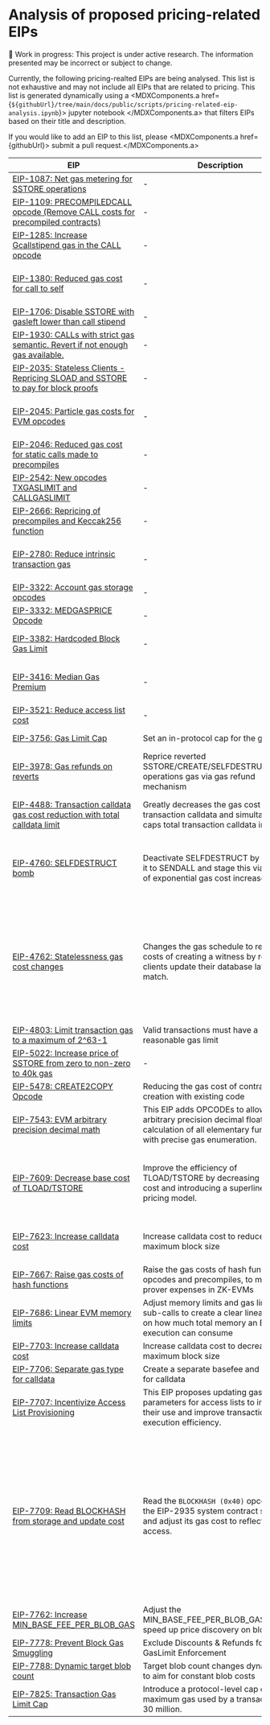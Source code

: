 
# Analysis of proposed pricing-related EIPs

<Callout type="warning">
  🚧 Work in progress: This project is under active research. The information
  presented may be incorrect or subject to change.
</Callout>

Currently, the following pricing-realted EIPs are being analysed. This list is not exhaustive and may not include all EIPs that are related to pricing.
This list is generated dynamically using a <MDXComponents.a href={`${githubUrl}/tree/main/docs/public/scripts/pricing-related-eip-analysis.ipynb`}> jupyter notebook </MDXComponents.a>
that filters EIPs based on their title and description.

If you would like to add an EIP to this list, please <MDXComponents.a href={githubUrl}> submit a pull request.</MDXComponents.a>

| EIP                                                                                                                         | Description                                                                                                                            | Status    | Author(s)                                                                                                                                                                                                                                             |
| --------------------------------------------------------------------------------------------------------------------------- | -------------------------------------------------------------------------------------------------------------------------------------- | --------- | ----------------------------------------------------------------------------------------------------------------------------------------------------------------------------------------------------------------------------------------------------- |
| [EIP-1087: Net gas metering for SSTORE operations](https://eips.ethereum.org/EIPS/eip-1087)                                 | -                                                                                                                                      | Stagnant  | Nick Johnson (@arachnid)                                                                                                                                                                                                                              |
| [EIP-1109: PRECOMPILEDCALL opcode (Remove CALL costs for precompiled contracts)](https://eips.ethereum.org/EIPS/eip-1109)   | -                                                                                                                                      | Stagnant  | Jordi Baylina (@jbaylina)                                                                                                                                                                                                                             |
| [EIP-1285: Increase Gcallstipend gas in the CALL opcode](https://eips.ethereum.org/EIPS/eip-1285)                           | -                                                                                                                                      | Stagnant  | Ben Kaufman , Adam Levi                                                                                                                                                                                                                               |
| [EIP-1380: Reduced gas cost for call to self](https://eips.ethereum.org/EIPS/eip-1380)                                      | -                                                                                                                                      | Stagnant  | Alex Beregszaszi (@axic), Jacques Wagener (@jacqueswww)                                                                                                                                                                                               |
| [EIP-1706: Disable SSTORE with gasleft lower than call stipend](https://eips.ethereum.org/EIPS/eip-1706)                    | -                                                                                                                                      | Withdrawn | Alex Forshtat , Yoav Weiss                                                                                                                                                                                                                            |
| [EIP-1930: CALLs with strict gas semantic. Revert if not enough gas available.](https://eips.ethereum.org/EIPS/eip-1930)    | -                                                                                                                                      | Stagnant  | Ronan Sandford (@wighawag)                                                                                                                                                                                                                            |
| [EIP-2035: Stateless Clients - Repricing SLOAD and SSTORE to pay for block proofs](https://eips.ethereum.org/EIPS/eip-2035) | -                                                                                                                                      | Stagnant  | Alexey Akhunov (@AlexeyAkhunov)                                                                                                                                                                                                                       |
| [EIP-2045: Particle gas costs for EVM opcodes](https://eips.ethereum.org/EIPS/eip-2045)                                     | -                                                                                                                                      | Stagnant  | Casey Detrio (@cdetrio), Alex Beregszaszi (@axic)                                                                                                                                                                                                     |
| [EIP-2046: Reduced gas cost for static calls made to precompiles](https://eips.ethereum.org/EIPS/eip-2046)                  | -                                                                                                                                      | Stagnant  | Alex Beregszaszi (@axic)                                                                                                                                                                                                                              |
| [EIP-2542: New opcodes TXGASLIMIT and CALLGASLIMIT](https://eips.ethereum.org/EIPS/eip-2542)                                | -                                                                                                                                      | Stagnant  | Alex Forshtat                                                                                                                                                                                                                                         |
| [EIP-2666: Repricing of precompiles and Keccak256 function](https://eips.ethereum.org/EIPS/eip-2666)                        | -                                                                                                                                      | Stagnant  | Alex Vlasov (@shamatar)                                                                                                                                                                                                                               |
| [EIP-2780: Reduce intrinsic transaction gas](https://eips.ethereum.org/EIPS/eip-2780)                                       | -                                                                                                                                      | Withdrawn | Matt Garnett (@lightclient), Uri Klarman (@uriklarman)                                                                                                                                                                                                |
| [EIP-3322: Account gas storage opcodes](https://eips.ethereum.org/EIPS/eip-3322)                                            | -                                                                                                                                      | Stagnant  | William Morriss (@wjmelements)                                                                                                                                                                                                                        |
| [EIP-3332: MEDGASPRICE Opcode](https://eips.ethereum.org/EIPS/eip-3332)                                                     | -                                                                                                                                      | Withdrawn | Justice Hudson (@jchancehud)                                                                                                                                                                                                                          |
| [EIP-3382: Hardcoded Block Gas Limit](https://eips.ethereum.org/EIPS/eip-3382)                                              | -                                                                                                                                      | Withdrawn | Philippe Castonguay (@PhABC)                                                                                                                                                                                                                          |
| [EIP-3416: Median Gas Premium](https://eips.ethereum.org/EIPS/eip-3416)                                                     | -                                                                                                                                      | Stagnant  | HexZorro (@hexzorro), Mojtaba Tefagh (@mtefagh)                                                                                                                                                                                                       |
| [EIP-3521: Reduce access list cost](https://eips.ethereum.org/EIPS/eip-3521)                                                | -                                                                                                                                      | Stagnant  | Matt Garnett (@lightclient)                                                                                                                                                                                                                           |
| [EIP-3756: Gas Limit Cap](https://eips.ethereum.org/EIPS/eip-3756)                                                          | Set an in-protocol cap for the gas limit                                                                                               | Stagnant  | lightclient (@lightclient)                                                                                                                                                                                                                            |
| [EIP-3978: Gas refunds on reverts](https://eips.ethereum.org/EIPS/eip-3978)                                                 | Reprice reverted SSTORE/CREATE/SELFDESTRUCT/LOGX operations gas via gas refund mechanism                                               | Stagnant  | Anton Bukov (@k06a), Mikhail Melnik (@ZumZoom)                                                                                                                                                                                                        |
| [EIP-4488: Transaction calldata gas cost reduction with total calldata limit](https://eips.ethereum.org/EIPS/eip-4488)      | Greatly decreases the gas cost of transaction calldata and simultaneously caps total transaction calldata in a block                   | Stagnant  | Vitalik Buterin (@vbuterin), Ansgar Dietrichs (@adietrichs)                                                                                                                                                                                           |
| [EIP-4760: SELFDESTRUCT bomb](https://eips.ethereum.org/EIPS/eip-4760)                                                      | Deactivate SELFDESTRUCT by changing it to SENDALL and stage this via a stage of exponential gas cost increases.                        | Stagnant  | Guillaume Ballet (@gballet), Vitalik Buterin (@vbuterin), Dankrad Feist (@dankrad)                                                                                                                                                                    |
| [EIP-4762: Statelessness gas cost changes](https://eips.ethereum.org/EIPS/eip-4762)                                         | Changes the gas schedule to reflect the costs of creating a witness by requiring clients update their database layout to match.        | Draft     | Guillaume Ballet (@gballet), Vitalik Buterin (@vbuterin), Dankrad Feist (@dankrad), Ignacio Hagopian (@jsign), Tanishq Jasoria (@tanishqjasoria), Gajinder Singh (@g11tech)                                                                           |
| [EIP-4803: Limit transaction gas to a maximum of 2^63-1](https://eips.ethereum.org/EIPS/eip-4803)                           | Valid transactions must have a reasonable gas limit                                                                                    | Review    | Alex Beregszaszi (@axic)                                                                                                                                                                                                                              |
| [EIP-5022: Increase price of SSTORE from zero to non-zero to 40k gas](https://eips.ethereum.org/EIPS/eip-5022)              | -                                                                                                                                      | Stagnant  | Green (@greenlucid)                                                                                                                                                                                                                                   |
| [EIP-5478: CREATE2COPY Opcode](https://eips.ethereum.org/EIPS/eip-5478)                                                     | Reducing the gas cost of contract creation with existing code                                                                          | Stagnant  | Qi Zhou (@qizhou)                                                                                                                                                                                                                                     |
| [EIP-7543: EVM arbitrary precision decimal math](https://eips.ethereum.org/EIPS/eip-7543)                                   | This EIP adds OPCODEs to allow arbitrary precision decimal float calculation of all elementary functions with precise gas enumeration. | Draft     | 1m1 (@1m1-github)                                                                                                                                                                                                                                     |
| [EIP-7609: Decrease base cost of TLOAD/TSTORE](https://eips.ethereum.org/EIPS/eip-7609)                                     | Improve the efficiency of TLOAD/TSTORE by decreasing the base cost and introducing a superlinear pricing model.                        | Draft     | Charles Cooper (@charles-cooper), James Prestwich (@prestwich), brockelmore (@brockelmore)                                                                                                                                                            |
| [EIP-7623: Increase calldata cost](https://eips.ethereum.org/EIPS/eip-7623)                                                 | Increase calldata cost to reduce maximum block size                                                                                    | Review    | Toni Wahrstätter (@nerolation), Vitalik Buterin (@vbuterin)                                                                                                                                                                                           |
| [EIP-7667: Raise gas costs of hash functions](https://eips.ethereum.org/EIPS/eip-7667)                                      | Raise the gas costs of hash function opcodes and precompiles, to match prover expenses in ZK-EVMs                                      | Draft     | Vitalik Buterin (@vbuterin)                                                                                                                                                                                                                           |
| [EIP-7686: Linear EVM memory limits](https://eips.ethereum.org/EIPS/eip-7686)                                               | Adjust memory limits and gas limits of sub-calls to create a clear linear bound on how much total memory an EVM execution can consume  | Stagnant  | Vitalik Buterin (@vbuterin)                                                                                                                                                                                                                           |
| [EIP-7703: Increase calldata cost](https://eips.ethereum.org/EIPS/eip-7703)                                                 | Increase calldata cost to decrease the maximum block size                                                                              | Draft     | William Morriss (@wjmelements)                                                                                                                                                                                                                        |
| [EIP-7706: Separate gas type for calldata](https://eips.ethereum.org/EIPS/eip-7706)                                         | Create a separate basefee and gaslimit for calldata                                                                                    | Draft     | Vitalik Buterin (@vbuterin)                                                                                                                                                                                                                           |
| [EIP-7707: Incentivize Access List Provisioning](https://eips.ethereum.org/EIPS/eip-7707)                                   | This EIP proposes updating gas cost parameters for access lists to incentivise their use and improve transaction execution efficiency. | Draft     | Ben Adams (@benaadams), Oleg Iakushkin (@OlegJakushkin)                                                                                                                                                                                               |
| [EIP-7709: Read BLOCKHASH from storage and update cost](https://eips.ethereum.org/EIPS/eip-7709)                            | Read the `BLOCKHASH (0x40)` opcode from the EIP-2935 system contract storage and adjust its gas cost to reflect storage access.        | Draft     | Vitalik Buterin (@vbuterin), Tomasz Stanczak (@tkstanczak), Guillaume Ballet (@gballet), Gajinder Singh (@g11tech), Tanishq Jasoria (@tanishqjasoria), Ignacio Hagopian (@jsign), Jochem Brouwer (@jochem-brouwer), Gabriel Rocheleau (@gabrocheleau) |
| [EIP-7762: Increase MIN_BASE_FEE_PER_BLOB_GAS](https://eips.ethereum.org/EIPS/eip-7762)                                     | Adjust the MIN_BASE_FEE_PER_BLOB_GAS to speed up price discovery on blob space                                                         | Review    | Max Resnick (@MaxResnick)                                                                                                                                                                                                                             |
| [EIP-7778: Prevent Block Gas Smuggling](https://eips.ethereum.org/EIPS/eip-7778)                                            | Exclude Discounts & Refunds for Block GasLimit Enforcement                                                                             | Draft     | Ben Adams (@benaadams)                                                                                                                                                                                                                                |
| [EIP-7788: Dynamic target blob count](https://eips.ethereum.org/EIPS/eip-7788)                                              | Target blob count changes dynamically to aim for constant blob costs                                                                   | Draft     | Marc Harvey-Hill (@Marchhill)                                                                                                                                                                                                                         |
| [EIP-7825: Transaction Gas Limit Cap](https://eips.ethereum.org/EIPS/eip-7825)                                              | Introduce a protocol-level cap on the maximum gas used by a transaction to 30 million.                                                 | Draft     | Giulio Rebuffo (@Giulio2002)                                                                                                                                                                                                                          |
